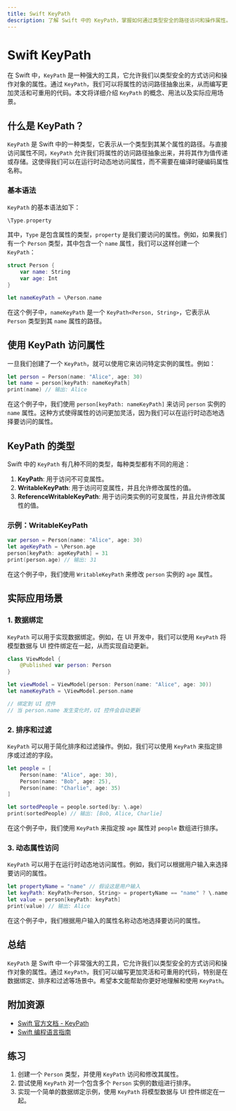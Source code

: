 ```yaml
---
title: Swift KeyPath
description: 了解 Swift 中的 KeyPath，掌握如何通过类型安全的路径访问和操作属性。
---
```


# Swift KeyPath

在 Swift 中，`KeyPath` 是一种强大的工具，它允许我们以类型安全的方式访问和操作对象的属性。通过 `KeyPath`，我们可以将属性的访问路径抽象出来，从而编写更加灵活和可重用的代码。本文将详细介绍 `KeyPath` 的概念、用法以及实际应用场景。

## 什么是 KeyPath？

`KeyPath` 是 Swift 中的一种类型，它表示从一个类型到其某个属性的路径。与直接访问属性不同，`KeyPath` 允许我们将属性的访问路径抽象出来，并将其作为值传递或存储。这使得我们可以在运行时动态地访问属性，而不需要在编译时硬编码属性名称。

### 基本语法

`KeyPath` 的基本语法如下：

```swift
\Type.property
```

其中，`Type` 是包含属性的类型，`property` 是我们要访问的属性。例如，如果我们有一个 `Person` 类型，其中包含一个 `name` 属性，我们可以这样创建一个 `KeyPath`：

```swift
struct Person {
    var name: String
    var age: Int
}

let nameKeyPath = \Person.name
```

在这个例子中，`nameKeyPath` 是一个 `KeyPath<Person, String>`，它表示从 `Person` 类型到其 `name` 属性的路径。

## 使用 KeyPath 访问属性

一旦我们创建了一个 `KeyPath`，就可以使用它来访问特定实例的属性。例如：

```swift
let person = Person(name: "Alice", age: 30)
let name = person[keyPath: nameKeyPath]
print(name) // 输出: Alice
```

在这个例子中，我们使用 `person[keyPath: nameKeyPath]` 来访问 `person` 实例的 `name` 属性。这种方式使得属性的访问更加灵活，因为我们可以在运行时动态地选择要访问的属性。

## KeyPath 的类型

Swift 中的 `KeyPath` 有几种不同的类型，每种类型都有不同的用途：

1. **KeyPath**: 用于访问不可变属性。
2. **WritableKeyPath**: 用于访问可变属性，并且允许修改属性的值。
3. **ReferenceWritableKeyPath**: 用于访问类实例的可变属性，并且允许修改属性的值。

### 示例：WritableKeyPath

```swift
var person = Person(name: "Alice", age: 30)
let ageKeyPath = \Person.age
person[keyPath: ageKeyPath] = 31
print(person.age) // 输出: 31
```

在这个例子中，我们使用 `WritableKeyPath` 来修改 `person` 实例的 `age` 属性。

## 实际应用场景

### 1. 数据绑定

`KeyPath` 可以用于实现数据绑定。例如，在 UI 开发中，我们可以使用 `KeyPath` 将模型数据与 UI 控件绑定在一起，从而实现自动更新。

```swift
class ViewModel {
    @Published var person: Person
}

let viewModel = ViewModel(person: Person(name: "Alice", age: 30))
let nameKeyPath = \ViewModel.person.name

// 绑定到 UI 控件
// 当 person.name 发生变化时，UI 控件会自动更新
```

### 2. 排序和过滤

`KeyPath` 可以用于简化排序和过滤操作。例如，我们可以使用 `KeyPath` 来指定排序或过滤的字段。

```swift
let people = [
    Person(name: "Alice", age: 30),
    Person(name: "Bob", age: 25),
    Person(name: "Charlie", age: 35)
]

let sortedPeople = people.sorted(by: \.age)
print(sortedPeople) // 输出: [Bob, Alice, Charlie]
```

在这个例子中，我们使用 `KeyPath` 来指定按 `age` 属性对 `people` 数组进行排序。

### 3. 动态属性访问

`KeyPath` 可以用于在运行时动态地访问属性。例如，我们可以根据用户输入来选择要访问的属性。

```swift
let propertyName = "name" // 假设这是用户输入
let keyPath: KeyPath<Person, String> = propertyName == "name" ? \.name : \.age
let value = person[keyPath: keyPath]
print(value) // 输出: Alice
```

在这个例子中，我们根据用户输入的属性名称动态地选择要访问的属性。

## 总结

`KeyPath` 是 Swift 中一个非常强大的工具，它允许我们以类型安全的方式访问和操作对象的属性。通过 `KeyPath`，我们可以编写更加灵活和可重用的代码，特别是在数据绑定、排序和过滤等场景中。希望本文能帮助你更好地理解和使用 `KeyPath`。

## 附加资源

- [Swift 官方文档 - KeyPath](https://developer.apple.com/documentation/swift/keypath)
- [Swift 编程语言指南](https://docs.swift.org/swift-book/)

## 练习

1. 创建一个 `Person` 类型，并使用 `KeyPath` 访问和修改其属性。
2. 尝试使用 `KeyPath` 对一个包含多个 `Person` 实例的数组进行排序。
3. 实现一个简单的数据绑定示例，使用 `KeyPath` 将模型数据与 UI 控件绑定在一起。
